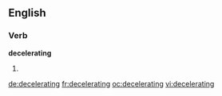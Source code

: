==English==

===Verb===
'''decelerating'''

# {{present participle of|[[decelerate]]}}

[[de:decelerating]]
[[fr:decelerating]]
[[oc:decelerating]]
[[vi:decelerating]]